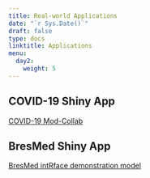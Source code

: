 ---
title: Real-world Applications
date: "`r Sys.Date()`"
draft: false
type: docs
linktitle: Applications
menu:
  day2:
    weight: 5
---

## COVID-19 Shiny App

[COVID-19 Mod-Collab](https://www.covid-19-mc.ca/interactive-models)

## BresMed Shiny App

[BresMed intRface demonstration model](https://bresmed-intrface-hypothetical-car-t-model.shinyapps.io/IntRface_Model-PharmacoEconomics/)

<!-- ## OpenTree -->

<!-- [Download OpenTree](../../../rmds/cdc_2020_hse.zip) -->


